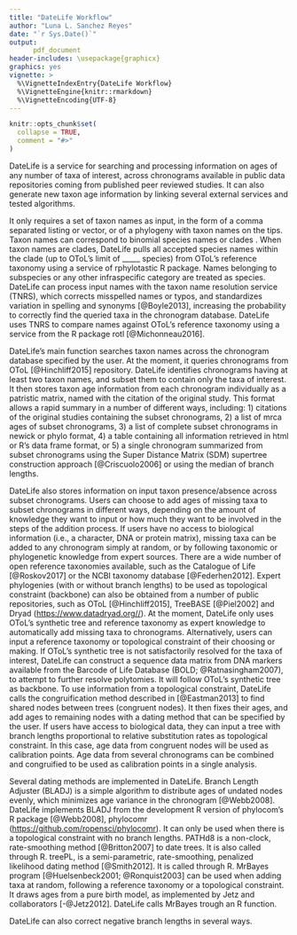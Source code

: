 ```yaml
---
title: "DateLife Workflow"
author: "Luna L. Sanchez Reyes"
date: "`r Sys.Date()`"
output:
      pdf_document
header-includes: \usepackage{graphicx}
graphics: yes
vignette: >
  %\VignetteIndexEntry{DateLife Workflow}
  %\VignetteEngine{knitr::rmarkdown}
  %\VignetteEncoding{UTF-8}
---
```


```r
knitr::opts_chunk$set(
  collapse = TRUE,
  comment = "#>"
)
```

DateLife is a service for searching and processing information on ages of any number
of taxa <!--or group of taxa-->of interest, across chronograms available in public
data repositories coming from published peer reviewed studies. It can also generate
new taxon age information<!--by using expert available phylogenies and scaling them
to absolute time using information on ages obtained from published chronograms,--> by
linking several external services and tested algorithms.

It only requires a set of taxon names as input, in the form of a comma separated
listing or vector, or of a phylogeny with taxon names on the tips.
Taxon names can correspond to binomial species names or clades
<!--common names (will we implement it?)-->.
When taxon names are clades, DateLife pulls all accepted species names within the
clade (up to OToL's limit of _____ species) from OToL's reference taxonomy using
a service of rphylotastic R package<!--citation-->.
Names belonging to subspecies or any other infraspecific category are treated as
species.
DateLife can process input names with the taxon name resolution service (TNRS),
<!--which "corrects misspelled names and authorities, standardizes variant spellings,
and converts nomenclatural synonyms to accepted names" (Boyle et al. 2013)-->
which corrects misspelled names or typos, and standardizes variation in spelling
and synonyms [@Boyle2013], increasing the probability to correctly find the queried
taxa in the chronogram database. DateLife uses TNRS to compare names against OToL's
reference taxonomy using a service from the R package rotl [@Michonneau2016].
<!--we'll implement the option to use other reference taxonomies in the future -->

DateLife's main function searches taxon names across the chronogram database specified
by the user. At the moment, it queries chronograms from OToL [@Hinchliff2015]
<!-- it cannot query chronograms from TreeBASE -there is an earlier reference from
1994 but it does not exist in its journal database: Sanderson MJ, Donoghue MJ, Piel
WH, Eriksson T: TreeBASE: a prototype database of phylogenetic analyses and an interactive
tool for browsing the phylogeny of life. Am J Bot. 1994, 81 (6): 183--> repository.
DateLife identifies chronograms having at least two taxon names, and subset them
to contain only the taxa of interest. It then stores taxon age information from
each chronogram individually as a patristic matrix, named with the citation of the
original study. This format allows a rapid summary in a number of different ways,
including:
1) citations of the original studies containing the subset chronograms,
2) a list of mrca ages of subset chronograms,
3) a list of complete subset chronograms in newick or phylo format,
4) a table containing all information retrieved in html or R's data frame format, or
5) a single chronogram summarized from subset chronograms using the Super Distance Matrix (SDM) supertree construction approach [@Criscuolo2006] or using the median of branch lengths. <!--(how to better explain the latter?? Also, I just discovered the median gives non ultrametric trees...).-->

DateLife also stores information on input taxon presence/absence across subset chronograms.
Users can choose to add ages of missing taxa to subset chronograms in different
ways, depending on the amount of knowledge they want to input or how much they want
to be involved in the steps of the addition process.
If users have no access to biological information (i.e., a character, DNA or protein
matrix), missing taxa can be added to any chronogram simply at random, or by following
taxonomic or phylogenetic knowledge from expert sources. There are a wide number
of open reference taxonomies available, such as the Catalogue of Life [@Roskov2017]
or the NCBI taxonomy database [@Federhen2012]. Expert phylogenies (with or without
branch lengths) to be used as topological constraint (backbone) can also be obtained
from a number of public repositories, such as OToL [@Hinchliff2015], TreeBASE [@Piel2002]
and Dryad (<https://www.datadryad.org//>).
At the moment, DateLife only uses OToL's synthetic tree and reference taxonomy as
expert knowledge to automatically add missing taxa to chronograms. Alternatively,
users can input a reference taxonomy or topological constraint of their choosing
or making. <!-- at some point we will implement the possibility for users to choose
different reference taxonomies automatically-->
If OToL's synthetic tree is not satisfactorily resolved for the taxa of interest,
DateLife can construct a sequence data matrix from DNA markers available from the
Barcode of Life Database (BOLD; @Ratnasingham2007), to attempt to further resolve
polytomies. It will follow OToL's synthetic tree as backbone.
<!--This molecular tree can then be dated with chronosMPL from the ape package, but is it really needed?? To estimate node ages chronosMPL uses mean path length method from Britton et al. 2002-->
<!--It can rapidly construct trees with branch lengths from
a set of lineages with sequence data from the Barcode Of Life Database (BOLD, <http://www.boldsystems.org/>), using the synthetic OToL (<https://tree.opentreeoflife.org>) as backbone, and to obtain divergence dates.
It allows direct comparison of dates obtained with different markers
available in BOLD (in plants and fungi in particular).-->
To use information from a topological constraint, DateLife calls the congruification
method described in [@Eastman2013] to find shared nodes between trees (congruent
nodes). It then fixes their ages, and add ages to remaining nodes with a dating
method that can be specified by the user. If users have access to biological data,
they can input a tree with branch lengths proportional to relative substitution
rates as topological constraint. In this case, age data from congruent nodes will
be used as calibration points.
Age data from several chronograms can be combined and congruified to be used as
calibration points in a single analysis.

Several dating methods are implemented in DateLife.
Branch Length Adjuster (BLADJ) is a simple algorithm to distribute ages of undated
nodes evenly, which minimizes age variance in the chronogram [@Webb2008].
DateLife implements BLADJ from the development R version of phylocom's R package
[@Webb2008], phylocomr (<https://github.com/ropensci/phylocomr>). It can only be
used when there is a topological constraint with no branch lengths.
PATHd8 is a non-clock, rate-smoothing method [@Britton2007] to date trees. It is
also called through R. <!--It could be used with a reference taxonomy, if we provide a tree with politomies-->
treePL, is a semi-parametric, rate-smoothing, penalized likelihood dating method
[@Smith2012]. It is called through R.
MrBayes program [@Huelsenbeck2001; @Ronquist2003] can be used when adding taxa at
random, following a reference taxonomy or a topological constraint. It draws ages
from a pure birth model, as implemented by Jetz and collaborators [-@Jetz2012].
DateLife calls MrBayes trough an R function.

DateLife can also correct negative branch lengths in several ways.
